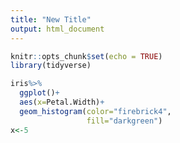 ```yaml
---
title: "New Title"
output: html_document
---
```


```r
knitr::opts_chunk$set(echo = TRUE)
library(tidyverse)
```

```r
iris%>%
  ggplot()+
  aes(x=Petal.Width)+
  geom_histogram(color="firebrick4",
                 fill="darkgreen")
x<-5
```

